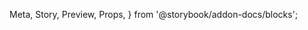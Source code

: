   Meta,
  Story,
  Preview,
  Props,
} from '@storybook/addon-docs/blocks';

<Meta
  title="Forms/Presets/NewPassword"
  component={Password}
/>

<Preview>
  <Story name="New Password">
    <Form>
      <Password
        newPassword="3mE-----"
        confirmNewPassword="3mE-----"
      />
    </Form>
  </Story>
</Preview>
